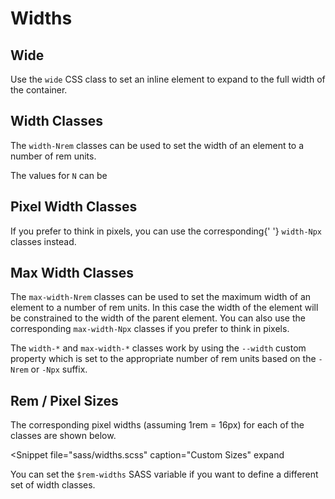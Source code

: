 
# Widths

## Wide

Use the `wide` CSS class to set an inline element to expand to the full width
of the container.

<Snippet
  file="widths/wide.html"
  caption="Wide"
  expand output
/>

## Width Classes

The `width-Nrem` classes can be used to set the width of an element to a
number of rem units.

The values for `N` can be <RemValues/>

<Snippet
  file="widths/width-rem.html"
  caption="Widths"
  expand output
/>

## Pixel Width Classes

If you prefer to think in pixels, you can use the corresponding{' '}
`width-Npx` classes instead.

<Snippet
  file="widths/width-px.html"
  caption="Widths in Px"
  expand output
/>

## Max Width Classes

The `max-width-Nrem` classes can be used to set the maximum
width of an element to a number of rem units.  In this case the width
of the element will be constrained to the width of the parent element.
You can also use the corresponding `max-width-Npx` classes
if you prefer to think in pixels.

The `width-*` and `max-width-*` classes work
by using the `--width` custom property which is set to the
appropriate number of rem units based on the `-Nrem` or `-Npx` suffix.

<Snippet
  file="widths/max-width.html"
  caption="Widths"
  expand output
/>

## Rem / Pixel Sizes

<Split>
  The corresponding pixel widths (assuming 1rem = 16px) for each of the
  classes are shown below.
  <Widths/>
</Split>

<Snippet
  file="sass/widths.scss"
  caption="Custom Sizes"
  expand
>
  You can set the `$rem-widths` SASS variable if you want to
  define a different set of width classes.
</Snippet>

